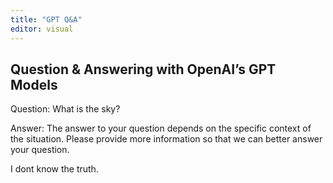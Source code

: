 ```yaml
---
title: "GPT Q&A"
editor: visual
---
```


## Question & Answering with OpenAI's GPT Models

Question: What is the sky?

Answer: The answer to your question depends on the specific context of the situation. Please provide more information so that we can better answer your question.

I dont know the truth.
